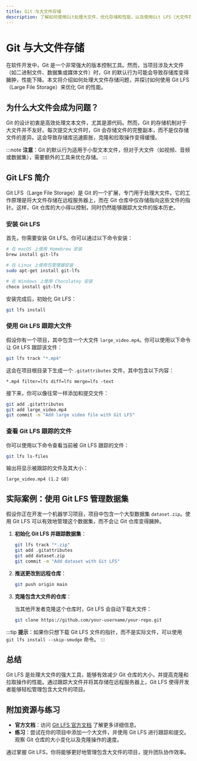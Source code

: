 ```yaml
---
title: Git 与大文件存储
description: 了解如何使用Git处理大文件，优化存储和性能，以及使用Git LFS（大文件存储）的实际案例。
---
```


# Git 与大文件存储

在软件开发中，Git 是一个非常强大的版本控制工具。然而，当项目涉及大文件（如二进制文件、数据集或媒体文件）时，Git 的默认行为可能会导致存储库变得臃肿，性能下降。本文将介绍如何处理大文件存储问题，并探讨如何使用 Git LFS（Large File Storage）来优化 Git 的性能。

## 为什么大文件会成为问题？

Git 的设计初衷是高效处理文本文件，尤其是源代码。然而，Git 的存储机制对于大文件并不友好。每次提交大文件时，Git 会存储文件的完整副本，而不是仅存储文件的差异。这会导致存储库迅速膨胀，克隆和拉取操作变得缓慢。

:::note
**注意**：Git 的默认行为适用于小型文本文件，但对于大文件（如视频、音频或数据集），需要额外的工具来优化存储。
:::

## Git LFS 简介

Git LFS（Large File Storage）是 Git 的一个扩展，专门用于处理大文件。它的工作原理是将大文件存储在远程服务器上，而在 Git 仓库中仅存储指向这些文件的指针。这样，Git 仓库的大小得以控制，同时仍然能够跟踪大文件的版本历史。

### 安装 Git LFS

首先，你需要安装 Git LFS。你可以通过以下命令安装：

```bash
# 在 macOS 上使用 Homebrew 安装
brew install git-lfs

# 在 Linux 上使用包管理器安装
sudo apt-get install git-lfs

# 在 Windows 上使用 Chocolatey 安装
choco install git-lfs
```

安装完成后，初始化 Git LFS：

```bash
git lfs install
```

### 使用 Git LFS 跟踪大文件

假设你有一个项目，其中包含一个大文件 `large_video.mp4`。你可以使用以下命令让 Git LFS 跟踪该文件：

```bash
git lfs track "*.mp4"
```

这会在项目根目录下生成一个 `.gitattributes` 文件，其中包含以下内容：

```plaintext
*.mp4 filter=lfs diff=lfs merge=lfs -text
```

接下来，你可以像往常一样添加和提交文件：

```bash
git add .gitattributes
git add large_video.mp4
git commit -m "Add large video file with Git LFS"
```

### 查看 Git LFS 跟踪的文件

你可以使用以下命令查看当前被 Git LFS 跟踪的文件：

```bash
git lfs ls-files
```

输出将显示被跟踪的文件及其大小：

```plaintext
large_video.mp4 (1.2 GB)
```

## 实际案例：使用 Git LFS 管理数据集

假设你正在开发一个机器学习项目，项目中包含一个大型数据集 `dataset.zip`。使用 Git LFS 可以有效地管理这个数据集，而不会让 Git 仓库变得臃肿。

1. **初始化 Git LFS 并跟踪数据集**：

   ```bash
   git lfs track "*.zip"
   git add .gitattributes
   git add dataset.zip
   git commit -m "Add dataset with Git LFS"
   ```

2. **推送更改到远程仓库**：

   ```bash
   git push origin main
   ```

3. **克隆包含大文件的仓库**：

   当其他开发者克隆这个仓库时，Git LFS 会自动下载大文件：

   ```bash
   git clone https://github.com/your-username/your-repo.git
   ```

:::tip
**提示**：如果你只想下载 Git LFS 文件的指针，而不是实际文件，可以使用 `git lfs install --skip-smudge` 命令。
:::

## 总结

Git LFS 是处理大文件的强大工具，能够有效减少 Git 仓库的大小，并提高克隆和拉取操作的性能。通过跟踪大文件并将其存储在远程服务器上，Git LFS 使得开发者能够轻松管理包含大文件的项目。

## 附加资源与练习

- **官方文档**：访问 [Git LFS 官方文档](https://git-lfs.github.com/) 了解更多详细信息。
- **练习**：尝试在你的项目中添加一个大文件，并使用 Git LFS 进行跟踪和提交。观察 Git 仓库的大小变化以及克隆操作的速度。

通过掌握 Git LFS，你将能够更好地管理包含大文件的项目，提升团队协作效率。